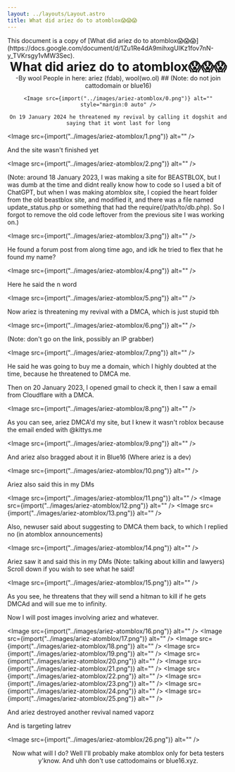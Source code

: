 ```yaml
---
layout: ../layouts/Layout.astro
title: What did ariez do to atomblox😱😱😱
---
```



<div class="notification">
	This document is a copy of [What did ariez do to
	atomblox😱😱😱](https://docs.google.com/document/d/1Zu1Re4dA9mihxgUIKz1fov7nN-y_TVKrsgy1vMW3Sec).
</div>

<div style="text-align:center">
	<h1 style="margin:0">What did ariez do to atomblox😱😱😱</h1>
	-By wool  
    People in here: ariez (fdab), wool(wo.ol)
    ## (Note: do not join cattodomain or blue16)

    <Image src={import("../images/ariez-atomblox/0.png")} alt="" style="margin:0 auto" />

    On 19 January 2024 he threatened my revival by calling it dogshit and saying that it wont last for long

</div>

<Image src={import("../images/ariez-atomblox/1.png")} alt="" />

And the site wasn't finished yet

<Image src={import("../images/ariez-atomblox/2.png")} alt="" />

(Note: around 18 January 2023, I was making a site for BEASTBLOX, but I was dumb at the time and didnt really know how to code so I used a bit of ChatGPT, but when I was making atomblox site, I copied the heart folder from the old beastblox site, and modified it, and there was a file named update_status.php or something that had the require(/path/to/db.php). So I forgot to remove the old code leftover from the previous site I was working on.)

<Image src={import("../images/ariez-atomblox/3.png")} alt="" />

He found a forum post from along time ago, and idk he tried to flex that he found my name?

<Image src={import("../images/ariez-atomblox/4.png")} alt="" />

Here he said the n word

<Image src={import("../images/ariez-atomblox/5.png")} alt="" />

Now ariez is threatening my revival with a DMCA, which is just stupid tbh

<Image src={import("../images/ariez-atomblox/6.png")} alt="" />

(Note: don't go on the link, possibly an IP grabber)

<Image src={import("../images/ariez-atomblox/7.png")} alt="" />

He said he was going to buy me a domain, which I highly doubted at the time, because he threatened to DMCA me.

Then on 20 January 2023, I opened gmail to check it, then I saw a email from Cloudflare with a DMCA.

<Image src={import("../images/ariez-atomblox/8.png")} alt="" />

As you can see, ariez DMCA'd my site, but I knew it wasn't roblox because the email ended with @kittys.me

<Image src={import("../images/ariez-atomblox/9.png")} alt="" />

And ariez also bragged about it in Blue16 (Where ariez is a dev)

<Image src={import("../images/ariez-atomblox/10.png")} alt="" />

Ariez also said this in my DMs

<Image src={import("../images/ariez-atomblox/11.png")} alt="" />
<Image src={import("../images/ariez-atomblox/12.png")} alt="" />
<Image src={import("../images/ariez-atomblox/13.png")} alt="" />

Also, newuser said about suggesting to DMCA them back, to which I replied no (in atomblox announcements)

<Image src={import("../images/ariez-atomblox/14.png")} alt="" />

Ariez saw it and said this in my DMs (Note: talking about killin and lawyers)  
Scroll down if you wish to see what he said!

<Image src={import("../images/ariez-atomblox/15.png")} alt="" />

As you see, he threatens that they will send a hitman to kill if he gets DMCAd and will sue me to infinity.

Now I will post images involving ariez and whatever.

<Image src={import("../images/ariez-atomblox/16.png")} alt="" />
<Image src={import("../images/ariez-atomblox/17.png")} alt="" />
<Image src={import("../images/ariez-atomblox/18.png")} alt="" />
<Image src={import("../images/ariez-atomblox/19.png")} alt="" />
<Image src={import("../images/ariez-atomblox/20.png")} alt="" />
<Image src={import("../images/ariez-atomblox/21.png")} alt="" />
<Image src={import("../images/ariez-atomblox/22.png")} alt="" />
<Image src={import("../images/ariez-atomblox/23.png")} alt="" />
<Image src={import("../images/ariez-atomblox/24.png")} alt="" />
<Image src={import("../images/ariez-atomblox/25.png")} alt="" />

And ariez destroyed another revival named vaporz

And is targeting latrev

<Image src={import("../images/ariez-atomblox/26.png")} alt="" />

<div style="text-align:center">
	Now what will I do?  
    Well I'll probably make atomblox only for beta testers y'know.  
    And uhh don't use cattodomains or blue16.xyz.

</div>

